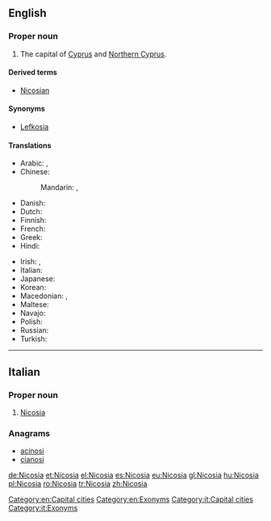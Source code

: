 ==English==
{{wikipedia}}

===Proper noun===
{{en-proper noun}}

# The capital of [[Cyprus]] and [[Northern Cyprus]].

====Derived terms====
* [[Nicosian]]

====Synonyms====
* [[Lefkosia]]

====Translations====
{{trans-top|capital of Cyprus}}
* Arabic: {{t-|ar|نيقوسيا|f|tr=niquusya}}, {{qualifier|archaic}} {{t-|ar|لفقسية|f|tr=lifqusiya|sc=Arab}}
* Chinese:
*: Mandarin: {{t|cmn|尼科西亞|sc=Hani}}, {{t|cmn|尼科西亚|tr=Níkēxīyǎ|sc=Hani}}
* Danish: {{t-|da|Nicosia}}
* Dutch: {{t|nl|Nicosia|n}}
* Finnish: {{t+|fi|Nikosia}}
* French: {{t+|fr|Nicosie}}
* Greek: {{t+|el|Λευκωσία|f|tr=Lefkosía}}
* Hindi: {{t-|hi|निकोसिया|tr=Nikōsiyā}}
{{trans-mid}}
* Irish: {{t-|ga|Niocóis|f|alt=An Niocóis}}, {{t-|ga|Leafcóis|f|alt=An Leafcóis}}
* Italian: {{t-|it|Nicosia|f}}
* Japanese: {{t-|ja|ニコシア|tr=Nikoshia}}
* Korean: {{t-|ko|니코시아|tr=Nikosia|sc=Hang}}
* Macedonian: {{t-|mk|Никозија|f|tr=Nikózija}},  {{t-|mk|Левкозија|f|tr=Levkózija}}
* Maltese: {{t-|mt|Nikosija}}
* Navajo: {{tø|nv|Nikʼóósiya}}
* Polish: {{t+|pl|Nikozja|f}}
* Russian: {{t-|ru|Никосия|f|tr=Nikosíja}}
* Turkish: {{t+|tr|Lefkoşa}}
{{trans-bottom}}

[[Category:en:Capital cities]]
[[Category:en:Exonyms]]

----

==Italian==
{{wikipedia|lang=it}}

===Proper noun===
{{it-proper noun|g=f}}

# [[#English|Nicosia]]

===Anagrams===
* [[acinosi#Italian|acinosi]]
* [[cianosi#Italian|cianosi]]

[[Category:it:Capital cities]]
[[Category:it:Exonyms]]

[[de:Nicosia]]
[[et:Nicosia]]
[[el:Nicosia]]
[[es:Nicosia]]
[[eu:Nicosia]]
[[gl:Nicosia]]
[[hu:Nicosia]]
[[pl:Nicosia]]
[[ro:Nicosia]]
[[tr:Nicosia]]
[[zh:Nicosia]]